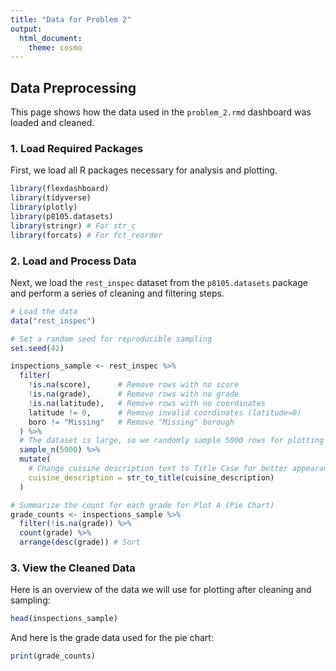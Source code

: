 ```yaml
---
title: "Data for Problem 2"
output: 
  html_document:
    theme: cosmo
---
```


## Data Preprocessing

This page shows how the data used in the `problem_2.rmd` dashboard was loaded and cleaned.

### 1. Load Required Packages

First, we load all R packages necessary for analysis and plotting.

```r
library(flexdashboard)
library(tidyverse)
library(plotly)
library(p8105.datasets)
library(stringr) # For str_c
library(forcats) # For fct_reorder
```


### 2. Load and Process Data
Next, we load the `rest_inspec` dataset from the `p8105.datasets` package and perform a series of cleaning and filtering steps.
```r
# Load the data
data("rest_inspec")

# Set a random seed for reproducible sampling
set.seed(42) 

inspections_sample <- rest_inspec %>%
  filter(
    !is.na(score),      # Remove rows with no score
    !is.na(grade),      # Remove rows with no grade
    !is.na(latitude),   # Remove rows with no coordinates
    latitude != 0,      # Remove invalid coordinates (latitude=0)
    boro != "Missing"   # Remove "Missing" borough
  ) %>%
  # The dataset is large, so we randomly sample 5000 rows for plotting
  sample_n(5000) %>%
  mutate(
    # Change cuisine description text to Title Case for better appearance
    cuisine_description = str_to_title(cuisine_description)
  )

# Summarize the count for each grade for Plot A (Pie Chart)
grade_counts <- inspections_sample %>%
  filter(!is.na(grade)) %>% 
  count(grade) %>%
  arrange(desc(grade)) # Sort
```


### 3. View the Cleaned Data
Here is an overview of the data we will use for plotting after cleaning and sampling:
```r
head(inspections_sample)
```

And here is the grade data used for the pie chart:
```r
print(grade_counts)
```







